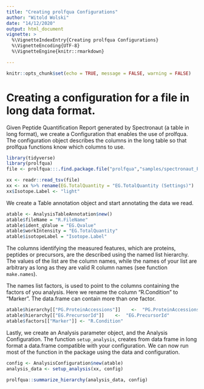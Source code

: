 ```yaml
---
title: "Creating prolfqua Configurations"
author: "Witold Wolski"
date: "14/12/2020"
output: html_document
vignette: >
  %\VignetteIndexEntry{Creating prolfqua Configurations} 
  %\VignetteEncoding{UTF-8}
  %\VignetteEngine{knitr::rmarkdown}

---
```


```r
knitr::opts_chunk$set(echo = TRUE, message = FALSE, warning = FALSE)
```

# Creating a configuration for a file in long data format.

Given Peptide Quantification Report generated by Spectronaut (a table in long format), we create a Configuration that enables the use of prolfqua.
The configuration object describes the columns in the long table so that prolfqua functions know which columns to use.

```r
library(tidyverse)
library(prolfqua)
file <- prolfqua:::.find.package.file("prolfqua","samples/spectronaut_PEPTIDE.xls")

xx <- readr::read_tsv(file)
xx <- xx %>% rename(EG.TotalQuantity = "EG.TotalQuantity (Settings)")
xx$Isotope.Label <- "light"
```

We create a Table annotation object and start annotating the data we read.

```r
atable <- AnalysisTableAnnotation$new()
atable$fileName = "R.FileName"
atable$ident_qValue = "EG.Qvalue"
atable$workIntensity = "EG.TotalQuantity"
atable$isotopeLabel = "Isotope.Label"

```

The columns identifying the measured features, which are proteins, peptides or precursors, are the described using the named list hierarchy. The values of the list are the column names, while the names of your list are arbitrary as long as they are valid R column names (see function `make.names`). 

The names list factors, is used to point to the columns containing the factors of you analysis.
Here we rename the column "R.Condition" to "Marker". The data.frame can contain more than one factor. 


```r
atable$hierarchy[["PG.ProteinAccessions"]]    <-  "PG.ProteinAccessions"
atable$hierarchy[["EG.PrecursorId"]]    <-  "EG.PrecursorId"
atable$factors[["Marker"]] <- "R.Condition"
```


Lastly, we create an Analysis parameter object, and the Analysis Configuration. The function `setup_analysis`, creates from data frame in long format a data.frame compatible with your configuration. We can now run most of the function in the package using the data and configuration.

```r
config <- AnalysisConfiguration$new(atable)
analysis_data <- setup_analysis(xx, config)

prolfqua::summarize_hierarchy(analysis_data, config)

```

